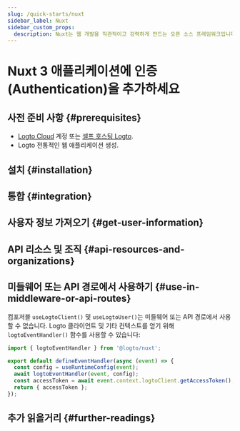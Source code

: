 ```yaml
---
slug: /quick-starts/nuxt
sidebar_label: Nuxt
sidebar_custom_props:
  description: Nuxt는 웹 개발을 직관적이고 강력하게 만드는 오픈 소스 프레임워크입니다.
---
```




# Nuxt 3 애플리케이션에 인증 (Authentication)을 추가하세요

<GuideTip />

## 사전 준비 사항 \{#prerequisites}

- [Logto Cloud](https://cloud.logto.io) 계정 또는 [셀프 호스팅 Logto](/introduction/set-up-logto-oss).
- Logto 전통적인 웹 애플리케이션 생성.

## 설치 \{#installation}

<Installation />

## 통합 \{#integration}

<Integration />

## 사용자 정보 가져오기 \{#get-user-information}

<GetUserInformation />

## API 리소스 및 조직 \{#api-resources-and-organizations}

<ApiResources />

## 미들웨어 또는 API 경로에서 사용하기 \{#use-in-middleware-or-api-routes}

컴포저블 `useLogtoClient()` 및 `useLogtoUser()`는 미들웨어 또는 API 경로에서 사용할 수 없습니다. Logto 클라이언트 및 기타 컨텍스트를 얻기 위해 `logtoEventHandler()` 함수를 사용할 수 있습니다:

```ts title="api/auth/get-access-token.ts"
import { logtoEventHandler } from '@logto/nuxt';

export default defineEventHandler(async (event) => {
  const config = useRuntimeConfig(event);
  await logtoEventHandler(event, config);
  const accessToken = await event.context.logtoClient.getAccessToken();
  return { accessToken };
});
```

## 추가 읽을거리 \{#further-readings}

<FurtherReadings />
